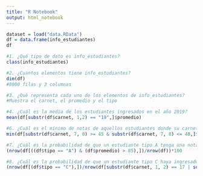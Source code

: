 ```yaml
---
title: "R Notebook"
output: html_notebook
---
```


```r
dataset = load("data.RData")
df = data.frame(info_estudiantes)
df
```

```r
#1. ¿Qué tipo de dato es info_estudiantes? 
class(info_estudiantes)
```

```r
#2. ¿Cuantos elementos tiene info_estudiantes? 
dim(df)
#8000 filas y 3 columnas
```

```r
#3. ¿Qué representa cada uno de los elementos de info_estudiantes?
#Muestra el carnet, el promedio y el tipo
```

```r
#4. ¿Cuál es la media de los estudiantes ingresados en el año 2019?
mean(df[substr(df$carnet, 1,2) == "19",]$promedio)
```

```r
#6. ¿Cuál es el mínimo de notas de aquellos estudiantes donde su carnet termina con los números 45 a 48?
min(df[substr(df$carnet, 7, 8) >= 45 & substr(df$carnet, 7, 8) <= 48,]$promedio)
```

```r
#7. ¿Cuál es la probabilidad de que un estudiante tipo A tenga una nota mayor a 85?
(nrow(df[((df$tipo == "A") & (df$promedio) > 85),])/nrow(df))*100
```

```r
#8. ¿Cuál es la probabilidad de que un estudiante tipo C haya ingresado en el año 2017 o 2019?
(nrow(df[(df$tipo == "C"),])/nrow(df[substr(df$carnet, 1, 2) == 17 | substr(df$carnet, 1, 2) == 19,]))*100
```

